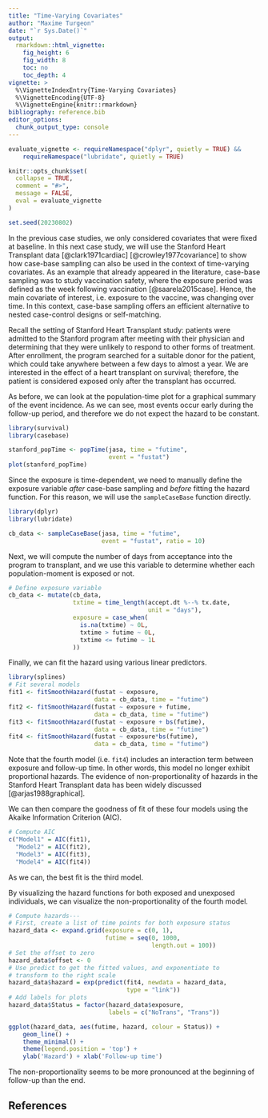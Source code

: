 ```yaml
---
title: "Time-Varying Covariates"
author: "Maxime Turgeon"
date: "`r Sys.Date()`"
output:
  rmarkdown::html_vignette:
    fig_height: 6
    fig_width: 8
    toc: no
    toc_depth: 4
vignette: >
  %\VignetteIndexEntry{Time-Varying Covariates}
  %\VignetteEncoding{UTF-8}
  %\VignetteEngine{knitr::rmarkdown}
bibliography: reference.bib
editor_options: 
  chunk_output_type: console
---
```


```r
evaluate_vignette <- requireNamespace("dplyr", quietly = TRUE) && 
    requireNamespace("lubridate", quietly = TRUE)

knitr::opts_chunk$set(
  collapse = TRUE,
  comment = "#>",
  message = FALSE,
  eval = evaluate_vignette
)

set.seed(20230802)
```

In the previous case studies, we only considered covariates that were fixed at baseline. In this next case study, we will use the Stanford Heart Transplant data [@clark1971cardiac] [@crowley1977covariance] to show how case-base sampling can also be used in the context of time-varying covariates. As an example that already appeared in the literature, case-base sampling was to study vaccination safety, where the exposure period was defined as the week following vaccination [@saarela2015case]. Hence, the main covariate of interest, i.e. exposure to the vaccine, was changing over time. In this context, case-base sampling offers an efficient alternative to nested case-control designs or self-matching.

Recall the setting of Stanford Heart Transplant study: patients were admitted to the Stanford program after meeting with their physician and determining that they were unlikely to respond to other forms of treatment. After enrollment, the program searched for a suitable donor for the patient, which could take anywhere between a few days to almost a year. We are interested in the effect of a heart transplant on survival; therefore, the patient is considered exposed only after the transplant has occurred. 

As before, we can look at the population-time plot for a graphical summary of the event incidence. As we can see, most events occur early during the follow-up period, and therefore we do not expect the hazard to be constant.

```r
library(survival)
library(casebase)

stanford_popTime <- popTime(jasa, time = "futime", 
                            event = "fustat")
plot(stanford_popTime)
```

Since the exposure is time-dependent, we need to manually define the exposure variable *after* case-base sampling and *before* fitting the hazard function. For this reason, we will use the `sampleCaseBase` function directly.

```r
library(dplyr)
library(lubridate)

cb_data <- sampleCaseBase(jasa, time = "futime", 
                          event = "fustat", ratio = 10)
```

Next, we will compute the number of days from acceptance into the program to transplant, and we use this variable to determine whether each population-moment is exposed or not.

```r
# Define exposure variable
cb_data <- mutate(cb_data,
                  txtime = time_length(accept.dt %--% tx.date, 
                                       unit = "days"),
                  exposure = case_when(
                    is.na(txtime) ~ 0L,
                    txtime > futime ~ 0L,
                    txtime <= futime ~ 1L
                  ))
```

Finally, we can fit the hazard using various linear predictors.

```r
library(splines)
# Fit several models
fit1 <- fitSmoothHazard(fustat ~ exposure,
                        data = cb_data, time = "futime")
fit2 <- fitSmoothHazard(fustat ~ exposure + futime,
                        data = cb_data, time = "futime")
fit3 <- fitSmoothHazard(fustat ~ exposure + bs(futime),
                        data = cb_data, time = "futime")
fit4 <- fitSmoothHazard(fustat ~ exposure*bs(futime),
                        data = cb_data, time = "futime")
```

Note that the fourth model (i.e. `fit4`) includes an interaction term between exposure and follow-up time. In other words, this model no longer exhibit proportional hazards. The evidence of non-proportionality of hazards in the Stanford Heart Transplant data has been widely discussed [@arjas1988graphical].

We can then compare the goodness of fit of these four models using the Akaike Information Criterion (AIC).

```r
# Compute AIC
c("Model1" = AIC(fit1),
  "Model2" = AIC(fit2),
  "Model3" = AIC(fit3),
  "Model4" = AIC(fit4))
```

As we can, the best fit is the third model. 

By visualizing the hazard functions for both exposed and unexposed individuals, we can visualize the non-proportionality of the fourth model.

```r
# Compute hazards---
# First, create a list of time points for both exposure status
hazard_data <- expand.grid(exposure = c(0, 1),
                           futime = seq(0, 1000,
                                        length.out = 100))
# Set the offset to zero
hazard_data$offset <- 0 
# Use predict to get the fitted values, and exponentiate to 
# transform to the right scale
hazard_data$hazard = exp(predict(fit4, newdata = hazard_data,
                                 type = "link"))
# Add labels for plots
hazard_data$Status = factor(hazard_data$exposure,
                            labels = c("NoTrans", "Trans"))

ggplot(hazard_data, aes(futime, hazard, colour = Status)) +
    geom_line() +
    theme_minimal() +
    theme(legend.position = 'top') +
    ylab('Hazard') + xlab('Follow-up time')
```

The non-proportionality seems to be more pronounced at the beginning of follow-up than the end.

## References

